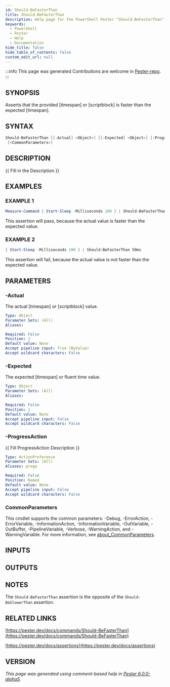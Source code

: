 ```yaml
---
id: Should-BeFasterThan
title: Should-BeFasterThan
description: Help page for the PowerShell Pester "Should-BeFasterThan" command
keywords:
  - PowerShell
  - Pester
  - Help
  - Documentation
hide_title: false
hide_table_of_contents: false
custom_edit_url: null
---
```


:::info This page was generated
Contributions are welcome in [Pester-repo](https://github.com/pester/pester).
:::

## SYNOPSIS

Asserts that the provided [timespan] or [scriptblock] is faster than the expected [timespan].

## SYNTAX

```powershell
Should-BeFasterThan [[-Actual] <Object>] [[-Expected] <Object>] [-ProgressAction <ActionPreference>]
 [<CommonParameters>]
```

## DESCRIPTION

\{\{ Fill in the Description \}\}

## EXAMPLES

### EXAMPLE 1

```powershell
Measure-Command { Start-Sleep -Milliseconds 100 } | Should-BeFasterThan 1s
```

This assertion will pass, because the actual value is faster than the expected value.

### EXAMPLE 2

```powershell
{ Start-Sleep -Milliseconds 100 } | Should-BeFasterThan 50ms
```

This assertion will fail, because the actual value is not faster than the expected value.

## PARAMETERS

### -Actual

The actual [timespan] or [scriptblock] value.

```yaml
Type: Object
Parameter Sets: (All)
Aliases:

Required: False
Position: 2
Default value: None
Accept pipeline input: True (ByValue)
Accept wildcard characters: False
```

### -Expected

The expected [timespan] or fluent time value.

```yaml
Type: Object
Parameter Sets: (All)
Aliases:

Required: False
Position: 1
Default value: None
Accept pipeline input: False
Accept wildcard characters: False
```

### -ProgressAction

\{\{ Fill ProgressAction Description \}\}

```yaml
Type: ActionPreference
Parameter Sets: (All)
Aliases: proga

Required: False
Position: Named
Default value: None
Accept pipeline input: False
Accept wildcard characters: False
```

### CommonParameters

This cmdlet supports the common parameters: -Debug, -ErrorAction, -ErrorVariable, -InformationAction, -InformationVariable, -OutVariable, -OutBuffer, -PipelineVariable, -Verbose, -WarningAction, and -WarningVariable. For more information, see [about_CommonParameters](http://go.microsoft.com/fwlink/?LinkID=113216).

## INPUTS

## OUTPUTS

## NOTES

The `Should-BeFasterThan` assertion is the opposite of the `Should-BeSlowerThan` assertion.

## RELATED LINKS

[https://pester.dev/docs/commands/Should-BeFasterThan](https://pester.dev/docs/commands/Should-BeFasterThan)

[https://pester.dev/docs/assertions](https://pester.dev/docs/assertions)

## VERSION

*This page was generated using comment-based help in [Pester 6.0.0-alpha5](https://github.com/pester/pester).*
